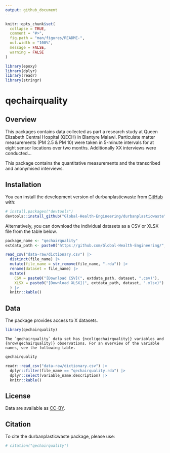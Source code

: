 ```yaml
---
output: github_document
---
```


<!-- README.md is generated from README.Rmd. Please edit that file -->

```r
knitr::opts_chunk$set(
  collapse = TRUE,
  comment = "#>",
  fig.path = "man/figures/README-",
  out.width = "100%",
  message = FALSE,
  warning = FALSE
)

library(epoxy)
library(dplyr)
library(readr)
library(stringr)
```

# qechairquality

<!-- badges: start -->
<!-- badges: end -->

## Overview

This packages contains data collected as part a research study at Queen 
Elizabeth Central Hospital (QECH) in Blantyre Malawi. Particulate matter 
measurements (PM 2.5 & PM 10) were taken in 5-minute intervals for at eight 
sensor locations over two months. Additionally XX interviews were conducted...

This package contains the quantitative measurements and the transcribed and
anonymised interviews.

## Installation

You can install the development version of durbanplasticwaste 
from [GitHub](https://github.com/) with:

``` r
# install.packages("devtools")
devtools::install_github("Global-Health-Engineering/durbanplasticwaste")
```

Alternatively, you can download the individual datasets as a CSV or XLSX file 
from the table below.

```r

package_name <- "qechairquality"
extdata_path <- paste0("https://github.com/Global-Health-Engineering/", package_name, "/raw/main/inst/extdata/")

read_csv("data-raw/dictionary.csv") |> 
  distinct(file_name) |> 
  mutate(file_name = str_remove(file_name, ".rda")) |> 
  rename(dataset = file_name) |> 
  mutate(
    CSV = paste0("[Download CSV](", extdata_path, dataset, ".csv)"),
    XLSX = paste0("[Download XLSX](", extdata_path, dataset, ".xlsx)")
  ) |> 
  knitr::kable()
```

## Data

The package provides access to X datasets.

```r
library(qechairquality)
```


```epoxy
The `qechairquality` data set has {ncol(qechairquality)} variables and {nrow(qechairquality)} observations. For an overview of the variable names, see the following table.  
```

```r
qechairquality
```


```r
readr::read_csv("data-raw/dictionary.csv") |> 
  dplyr::filter(file_name == "qechairquality.rda") |> 
  dplyr::select(variable_name:description) |> 
  knitr::kable()
```

## License
    
Data are available as [CC-BY](https://github.com/Global-Health-Engineering/qechairquality/blob/main/LICENSE.md).
    
## Citation
    
To cite the durbanplasticwaste package, please use:

```r
# citation("qechairquality")
```

